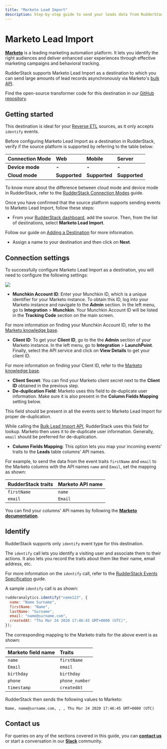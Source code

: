 ```yaml
---
title: "Marketo Lead Import"
description: Step-by-step guide to send your leads data from RudderStack to Marketo.
---
```


# Marketo Lead Import

[**Marketo**](https://marketo.com) is a leading marketing automation platform. It lets you identify the right audiences and deliver enhanced user experiences through effective marketing campaigns and behavioral tracking.

RudderStack supports Marketo Lead Import as a destination to which you can send large amounts of lead records asynchronously via Marketo's [bulk API](https://developers.marketo.com/rest-api/bulk-import/bulk-lead-import/).

<div class="successBlock">

Find the open-source transformer code for this destination in our <a href="https://github.com/rudderlabs/rudder-transformer/tree/master/v0/destinations/marketo_bulk_upload">GitHub repository</a>.
</div>

## Getting started

<div class="successBlock">

This destination is ideal for your <a href="https://rudderstack.com/docs/reverse-etl/">Reverse ETL</a> sources, as it only accepts <code class="inline-code">identify</code> events.
</div>

Before configuring Marketo Lead Import as a destination in RudderStack, verify if the source platform is supported by referring to the table below:

| **Connection Mode** | **Web** | **Mobile** | **Server** |
| :--- | :--- | :--- | :--- |
| **Device mode** | **-** | **-** | **-** |
| **Cloud mode** | **Supported** | **Supported** | **Supported** |

<div class="infoBlock">

To know more about the difference between cloud mode and device mode in RudderStack, refer to the <a href="https://rudderstack.com/docs/rudderstack-cloud/rudderstack-connection-modes/">RudderStack Connection Modes</a> guide.
</div>

Once you have confirmed that the source platform supports sending events to Marketo Lead Import, follow these steps:

- From your [RudderStack dashboard](https://app.rudderstack.com/), add the source. Then, from the list of destinations, select **Marketo Lead Import**.

<div class="infoBlock">

Follow our guide on <a href="https://www.rudderstack.com/docs/rudderstack-cloud/destinations/#adding-a-destination/">Adding a Destination</a> for more information.
</div>

- Assign a name to your destination and then click on **Next**.

## Connection settings

To successfully configure Marketo Lead Import as a destination, you will need to configure the following settings:

<img src="../../assets/event-stream-destinations/marketo-lead-import-connection-settings.png" />

- **Munchkin Account ID**: Enter your Munchkin ID, which is a unique identifier for your Marketo instance. To obtain this ID, log into your Marketo instance and navigate to the **Admin** section. In the left menu, go to **Integration** > **Munchkin**. Your Munchkin Account ID will be listed in the **Tracking Code** section on the main screen.

<div class="infoBlock">

For more information on finding your Munchkin Account ID, refer to the <a href="https://nation.marketo.com/t5/knowledgebase/how-to-find-your-munchkin-id-for-a-marketo-instance/ta-p/248432">Marketo knowledge base</a>.
</div>

- **Client ID**: To get your **Client ID**, go to the the **Admin** section of your Marketo instance. In the left menu, go to **Integration** > **LaunchPoint**. Finally, select the API service and click on **View Details** to get your client ID.

<div class="infoBlock">

For more information on finding your Client ID, refer to the <a href="https://developers.marketo.com/rest-api/authentication/">Marketo knowledge base</a>.
</div>

- **Client Secret**: You can find your Marketo client secret next to the **Client ID** obtained in the previous step.
- **De-duplication Field**: Marketo uses this field to de-duplicate user information. Make sure it is also present in the **Column Fields Mapping** setting below.

<div class="warningBlock">

This field should be present in all the events sent to Marketo Lead Import for proper de-duplication.
</div>

<div class="infoBlock">

While calling the <a href="https://developers.marketo.com/rest-api/bulk-import/bulk-lead-import/">Bulk Lead Import API</a>, RudderStack uses this field for lookup. Marketo then uses it to de-duplicate user information. Generally, <code class="inline-code">email</code> should be preferred for de-duplication.
</div>

- **Column Fields Mapping**: This option lets you map your incoming events' traits to the **Leads** table columns' API names. 

For example, to send the data from the event traits `firstName` and `email` to the Marketo columns with the API names `name` and `Email`, set the mapping as shown:

| **RudderStack traits** | **Marketo API name** |
| :--- | :--- |
| `firstName` | `name` |
| `email` | `Email` |

You can find your columns' API names by following the [**Marketo documentation**](https://developers.marketo.com/rest-api/bulk-import/bulk-custom-object-import/).

## Identify

<div class="infoBlock">

RudderStack supports only <code class="inline-code">identify</code> event type for this destination.
</div>

The `identify` call lets you identify a visiting user and associate them to their actions. It also lets you record the traits about them like their name, email address, etc.

<div class="infoBlock">

For more information on the <code class="inline-code">identify</code> call, refer to the <a href="https://rudderstack.com/docs/rudderstack-api/api-specification/rudderstack-spec/identify/">RudderStack Events Specification</a> guide.
</div>

A sample `identify` call is as shown:

```javascript
rudderanalytics.identify("name123", {
  name: "Name Surname",
  firstName: "Name",
  lastName: "Surname",
  email: "name@surname.com",
  createdAt: "Thu Mar 24 2020 17:46:45 GMT+0000 (UTC)",
});
```

The corresponding mapping to the Marketo traits for the above event is as shown:

| **Marketo field name** | **Traits** |
| :--- | :--- |
| `name` | `firstName` |
| `Email` | `email` |
| `birthday` | `birthday` |
| `phone` | `phone_number` |
| `timestamp` | `createdAt` |

RudderStack then sends the following values to Marketo:

```
Name, name@surname.com, , , Thu Mar 24 2020 17:46:45 GMT+0000 (UTC)
```

## Contact us

For queries on any of the sections covered in this guide, you can [**contact us**](mailto:%20docs@rudderstack.com) or start a conversation in our [**Slack**](https://rudderstack.com/join-rudderstack-slack-community) community.
